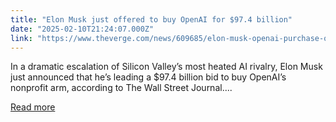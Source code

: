 ```yaml
---
title: "Elon Musk just offered to buy OpenAI for $97.4 billion"
date: "2025-02-10T21:24:07.000Z"
link: "https://www.theverge.com/news/609685/elon-musk-openai-purchase-offer"
---
```


In a dramatic escalation of Silicon Valley’s most heated AI rivalry, Elon Musk just announced that he’s leading a $97.4 billion bid to buy OpenAI’s nonprofit arm, according to The Wall Street Journal....

[Read more](https://www.theverge.com/news/609685/elon-musk-openai-purchase-offer)
